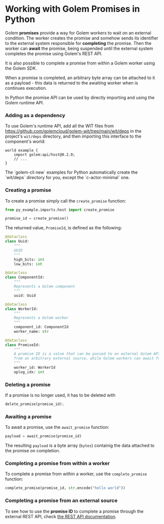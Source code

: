 
# Working with Golem Promises in Python

Golem **promises** provide a way for Golem workers to wait on an external condition. The worker creates the promise and somehow sends its identifier to the external system responsible for **completing** the promise. Then the worker can **await** the promise, being suspended until the external system completes the promise using Golem's REST API.

It is also possible to complete a promise from within a Golem worker using the Golem SDK.

When a promise is completed, an arbitrary byte array can be attached to it as a payload - this data is returned to the awaiting worker when is continues execution.

In Python the promise API can be used by directly importing and using the Golem runtime API.

### Adding as a dependency

To use Golem's runtime API, add all the WIT files from https://github.com/golemcloud/golem-wit/tree/main/wit/deps in the project's `wit/deps` directory, and then importing this interface to the component's world:

```wit
world example {
    import golem:api/host@0.2.0;
    // ...
}
```

<Callout type="info">
  The `golem-cli new` examples for Python automatically create the `wit/deps` directory for you,
  except the `c-actor-minimal` one.
</Callout>

### Creating a promise

To create a promise simply call the `create_promise` function:

```python
from py_example.imports.host import create_promise

promise_id = create_promise()
```

The returned value, `PromiseId`, is defined as the following:

```python
@dataclass
class Uuid:
    """
    UUID
    """
    high_bits: int
    low_bits: int

@dataclass
class ComponentId:
    """
    Represents a Golem component
    """
    uuid: Uuid

@dataclass
class WorkerId:
    """
    Represents a Golem worker
    """
    component_id: ComponentId
    worker_name: str

@dataclass
class PromiseId:
    """
    A promise ID is a value that can be passed to an external Golem API to complete that promise
    from an arbitrary external source, while Golem workers can await for this completion.
    """
    worker_id: WorkerId
    oplog_idx: int
```

### Deleting a promise

If a promise is no longer used, it has to be deleted with

```python
delete_promise(promise_id);
```

### Awaiting a promise

To await a promise, use the `await_promise` function:

```python
payload = await_promise(promise_id)
```

The resulting `payload` is a byte array (`bytes`) containig the data attached to the promise on completion.

### Completing a promise from within a worker

To complete a promise from within a worker, use the `complete_promise` function:

```python
complete_promise(promise_id, str.encode("hello world"))
```

### Completing a promise from an external source

To see how to use the **promise ID** to complete a promise through the external REST API, check [the REST API documentation](/docs/rest-api).
